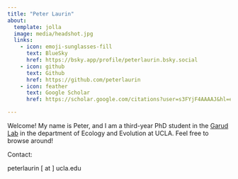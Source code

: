 ```yaml
---
title: "Peter Laurin"
about:
  template: jolla
  image: media/headshot.jpg
  links:
    - icon: emoji-sunglasses-fill
      text: BlueSky
      href: https://bsky.app/profile/peterlaurin.bsky.social
    - icon: github
      text: Github
      href: https://github.com/peterlaurin
    - icon: feather
      text: Google Scholar
      href: https://scholar.google.com/citations?user=s3FYjF4AAAAJ&hl=en

---
```


Welcome! My name is Peter, and I am a third-year PhD student in the [Garud Lab](https://garud.eeb.ucla.edu/) in the department of Ecology and Evolution at UCLA. Feel free to browse around!


Contact: 

peterlaurin [ at ] ucla.edu
